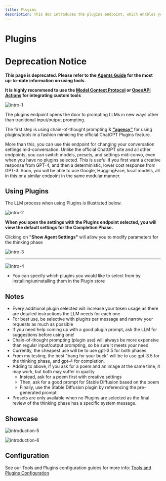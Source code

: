 ```yaml
---
title: Plugins
description: This doc introduces the plugins endpoint, which enables you to use different LLMs and tools with more flexibility and control. You can change your settings and plugins on the fly, and use plugins to access various sources of information and assistance.
---
```

# Plugins

# Deprecation Notice

**This page is deprecated. Please refer to the [Agents Guide](/docs/features/agents) for the most up-to-date information on using tools.**

**It is highly recommend to use the [Model Context Protocol](/docs/features/agents#model-context-protocol-mcp) or [OpenAPI Actions](/docs/features/agents#actions) for integrating custom tools**

![intro-1](https://github.com/danny-avila/LibreChat/assets/32828263/7db788a5-2173-4115-b34b-43ea132dae69)


The plugins endpoint opens the door to prompting LLMs in new ways other than traditional input/output prompting.

The first step is using chain-of-thought prompting & **["agency"](https://zapier.com/blog/ai-agent/)** for using plugins/tools in a fashion mimicing the official ChatGPT Plugins feature.

More than this, you can use this endpoint for changing your conversation settings mid-conversation. Unlike the official ChatGPT site and all other endpoints, you can switch models, presets, and settings mid-convo, even when you have no plugins selected. This is useful if you first want a creative response from GPT-4, and then a deterministic, lower cost response from GPT-3. Soon, you will be able to use Google, HuggingFace, local models, all in this or a similar endpoint in the same modular manner.

## Using Plugins 

The LLM process when using Plugins is illustrated below.

![intro-2](https://github.com/danny-avila/LibreChat/assets/32828263/789406e1-7345-43d2-823b-8aed0588bb78)

**When you open the settings with the Plugins endpoint selected, you will view the default settings for the Completion Phase.**

Clicking on **"Show Agent Settings"** will allow you to modify parameters for the thinking phase

![intro-3](https://github.com/danny-avila/LibreChat/assets/32828263/d9a43517-5b35-4786-a126-0adf62b5b087)

---

![intro-4](https://github.com/danny-avila/LibreChat/assets/32828263/12a51feb-c030-4cf0-8429-16360270988d)

- You can specify which plugins you would like to select from by installing/uninstalling them in the Plugin store

## Notes
- Every additional plugin selected will increase your token usage as there are detailed instructions the LLM needs for each one
- For best use, be selective with plugins per message and narrow your requests as much as possible
- If you need help coming up with a good plugin prompt, ask the LLM for suggestions before using one!
- Chain-of-thought prompting (plugin use) will always be more expensive than regular input/output prompting, so be sure it meets your need.
- Currently, the cheapest use will be to use gpt-3.5 for both phases
- From my testing, the best "bang for your buck" will be to use gpt-3.5 for the thinking phase, and gpt-4 for completion.
- Adding to above, if you ask for a poem and an image at the same time, it may work, but both may suffer in quality
  - Instead, ask for a poem first with creative settings
  - Then, ask for a good prompt for Stable Diffusion based on the poem
  - Finally, use the Stable Diffusion plugin by referencing the pre-generated prompt
- Presets are only available when no Plugins are selected as the final review of the thinking phase has a specific system message.

## Showcase

![introduction-5](https://github.com/danny-avila/LibreChat/assets/32828263/40cd1989-437f-49bb-9055-010e3efc468b)

![introduction-6](https://github.com/danny-avila/LibreChat/assets/32828263/b009a094-7311-45fb-a7ea-f5010f32ec45)

## Configuration

See our Tools and Plugins configuration guides for more info: [Tools and Plugins Configuration](/docs/configuration/tools)
